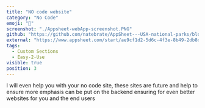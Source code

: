 ```yaml
---
title: "NO code website"
category: "No Code"
emoji: "🧰"
screenshot: "./Appsheet-webApp-screenshot.PNG"
github: "https://github.com/natebrate/AppSheet---USA-national-parks/blob/main/README.md"
external: "https://www.appsheet.com/start/ae9cf1d2-5d6c-4f3e-8b49-2db8dffdd5bc"
tags:
  - Custom Sections
  - Easy-2-Use
visible: true
position: 3
---
```


I will even help you with your no code site, these sites are future and help to ensure more emphasis can be put on the backend ensuring for even better websites for you and the end users